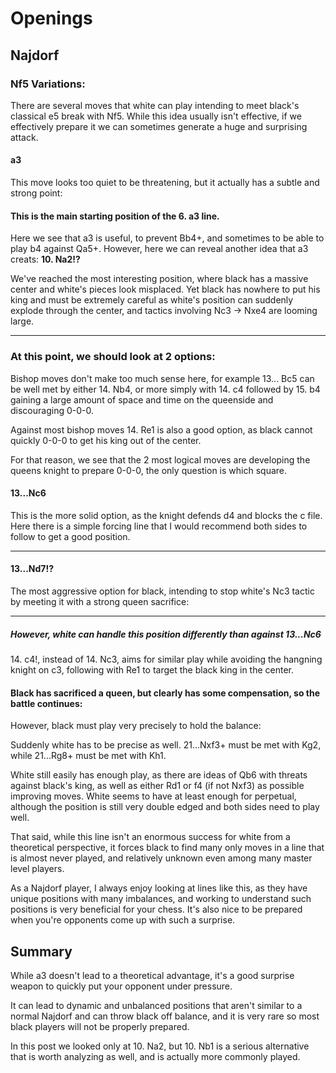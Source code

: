 
# Openings

## Najdorf

### Nf5 Variations:

There are several moves that white can play intending to meet black's classical e5 break with Nf5. While this idea usually isn't effective, if we effectively prepare it we can sometimes generate a huge and surprising attack.

#### a3

<PGNViewer
    pgn="1. e4 c5 2. Nf3 d6 3. d4 cxd4 4. Nxd4 Nf6 5. Nc3 a6 6. a3!?"
    small
/>

This move looks too quiet to be threatening, but it actually has a subtle and strong point:

<PGNViewer
    start="rnbqkb1r/1p2pppp/p2p1n2/8/3NP3/P1N5/1PP2PPP/R1BQKB1R b KQkq - 0 6"
    pgn="6... e5 {After 6... e6, we can continue in an English attack style with 7. Be3. An alternative is also 7. Rg1!? intending a quick g4. } 7. Nf5 d5 8. Bg5 d4 9. Bxf6 gxf6!"
    small
/>

#### This is the main starting position of the 6. a3 line.

Here we see that a3 is useful, to prevent Bb4+, and sometimes to be able to play b4 against Qa5+. However, here we can reveal another idea that a3 creats: **10. Na2!?**

<PGNViewer
    start="rnbqkb1r/1p3p1p/p4p2/4pN2/3pP3/P1N5/1PP2PPP/R2QKB1R w KQkq - 0 10"
    pgn="10. Na2!? Bxf5 {Black can avoid this capture, but white will continue with Bd3, Qe2, and eventually c3 to chip away at the center} 11. exf5 Qd5 {11... Nd7 is well met by 12. b4!, showing another use for a3! Other moves allow Bd3 followed by 0-0, controlling e4 with a good position for white.} 12. Be2!? e4 13. 0-0"
    small
/>

We've reached the most interesting position, where black has a massive center and white's pieces look misplaced. Yet black has nowhere to put his king and must be extremely careful as white's position can suddenly explode through the center, and tactics involving Nc3 -> Nxe4 are looming large.

---

### At this point, we should look at 2 options:

Bishop moves don't make too much sense here, for example 13... Bc5 can be well met by either 14. Nb4, or more simply with 14. c4 followed by 15. b4 gaining a large amount of space and time on the queenside and discouraging 0-0-0.

Against most bishop moves 14. Re1 is also a good option, as black cannot quickly 0-0-0 to get his king out of the center.

For that reason, we see that the 2 most logical moves are developing the queens knight to prepare 0-0-0, the only question is which square.

#### 13...Nc6

This is the more solid option, as the knight defends d4 and blocks the c file. Here there is a simple forcing line that I would recommend both sides to follow to get a good position.

<PGNViewer
    start="r3kb1r/1p3p1p/p1n2p2/3q1P2/3pp3/P7/NPP1BPPP/R2Q1RK1 w kq - 2 14"
    pgn="14. Nc3! Qe5 {Qxf5 blunders 15. Bg4 followed by Nxe4 using the pin on the e file} 15. f4! exf3 {Qe7 nd5 Qd6 Bc4 leads to a double edged position where white has clear compensation for the center} 16. Bxf3 0-0-0 17. Ne4 Bd6!? {Not the only move but the simplest} 18. Nxd6 Qxd6 19. Bxc6 Qxc6 { After all of the fireworks, the position remains equal. }"
    small
/>

---

#### 13...Nd7!?

The most aggressive option for black, intending to stop white's Nc3 tactic by meeting it with a strong queen sacrifice:

<PGNViewer
    start="r3kb1r/1p1n1p1p/p4p2/3q1P2/3pp3/P7/NPP1BPPP/R2Q1RK1 w kq - 2 14"
    pgn="14. Nc3? Qe5 15. f4 exf3 16. Bxf3 dxc3! 17. Re1 0-0-0 {Black will be better as white never gets a chance to play Bxc6. He can continue with Nxe5, cxb5, and Bxb2}"
    small
/>

---

##### However, white can handle this position differently than against 13...Nc6

14\. c4!, instead of 14. Nc3, aims for similar play while avoiding the hangning knight on c3, following with Re1 to target the black king in the center.

<PGNViewer
    start="r3kb1r/1p1n1p1p/p4p2/3q1P2/3pp3/P7/NPP1BPPP/R2Q1RK1 w kq - 2 14"
    pgn="14. c4! Qe5 { 14...Qd6 15. Bh5!? 0-0-0 16. Bxf7 is also unclear } 15. Re1 0-0-0 16. Bf3 exf3! 17. Rxe5 Nxe5 18. gxf3"
    small
/>

#### Black has sacrificed a queen, but clearly has some compensation, so the battle continues:

However, black must play very precisely to hold the balance:

<PGNViewer
    start="2kr1b1r/1p3p1p/p4p2/4nP2/2Pp4/P4P2/NP3P1P/R2Q2K1 b - - 0 18"
    pgn="18...d3! 19. Nc3 Rd4! 20. Nd5 Kb8 21. Qb3!"
    small
/>

Suddenly white has to be precise as well. 21...Nxf3+ must be met with Kg2, while 21...Rg8+ must be met with Kh1.

White still easily has enough play, as there are ideas of Qb6 with threats against black's king, as well as either Rd1 or f4 (if not Nxf3) as possible improving moves. White seems to have at least enough for perpetual, although the position is still very double edged and both sides need to play well.

That said, while this line isn't an enormous success for white from a theoretical perspective, it forces black to find many only moves in a line that is almost never played, and relatively unknown even among many master level players.

As a Najdorf player, I always enjoy looking at lines like this, as they have unique positions with many imbalances, and working to understand such positions is very beneficial for your chess. It's also nice to be prepared when you're opponents come up with such a surprise.

## Summary

While a3 doesn't lead to a theoretical advantage, it's a good surprise weapon to quickly put your opponent under pressure.

It can lead to dynamic and unbalanced positions that aren't similar to a normal Najdorf and can throw black off balance, and it is very rare so most black players will not be properly prepared.

In this post we looked only at 10. Na2, but 10. Nb1 is a serious alternative that is worth analyzing as well, and is actually more commonly played.
